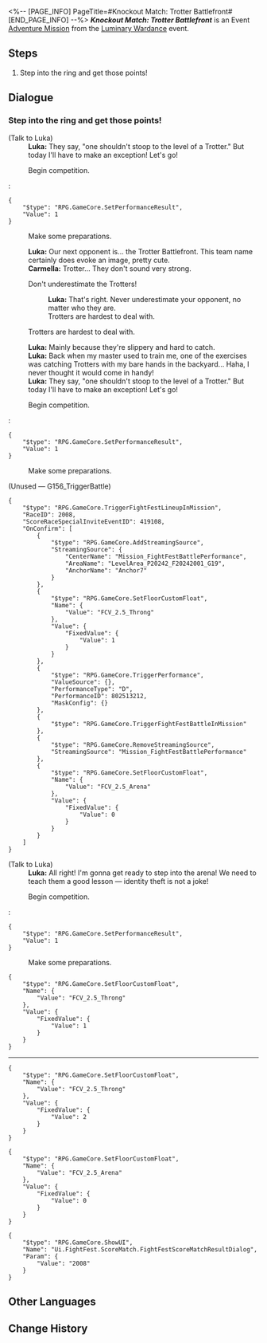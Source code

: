<%-- [PAGE_INFO]
PageTitle=#Knockout Match: Trotter Battlefront#
[END_PAGE_INFO] --%>
{{Stub|Dialogue.}}
{{Mission Infobox
|id            = 8025138
|title         = 
|image         = <!--Mission Knockout Match Trotter Battlefront.png-->
|type          = Adventure
|event_name    = Luminary Wardance
|chapter       = Luminary Wardance
|requirements  = {{subst:void|<!--Unknown: {"Type":"Manual"}-->}}
|summary       = <!--official mission summary from Fate's Atlas-->
|characters    = Carmella; Luka; Trailblazer
|startLocation = [[The Xianzhou Luofu]] - [[Skysplitter]]
|world         = The Xianzhou Luofu
|area          = Skysplitter
|prev          = 
|next          = Even When Cheers Fade: Chapter 2
|rewards       = Wardance Sword Badge*5
}}
'''''Knockout Match: Trotter Battlefront''''' is an Event [[Adventure Mission]] from the [[Luminary Wardance]] event.

==Steps==
# Step into the ring and get those points!

<!--
==Gameplay Notes==

--><!--
==Trial Character==

-->
==Dialogue==
{{Stub Dialogue}}
===Step into the ring and get those points!{{subst:void|<!--802513801-->}}===
{{Mission Description|type=adventure|location=Skysplitter|The rules of the Knockout Matches are easy &mdash; Just defeat opponents and win points<br />Contestant Luka just needs to do three things: Win, win, and keep winning!}}
{{Dialogue Start}}

;(Talk to Luka)
:'''Luka:''' They say, "one shouldn't stoop to the level of a Trotter." But today I'll have to make an exception! Let's go!
:{{DIcon|Arrow}} Begin competition.
:<pre>{
	"$type": "RPG.GameCore.SetPerformanceResult",
	"Value": 1
}</pre>
:{{DIcon|Exit}} Make some preparations.
:'''Luka:''' Our next opponent is... the Trotter Battlefront. This team name certainly does evoke an image, pretty cute.
:'''Carmella:''' Trotter... They don't sound very strong.
:{{DIcon|Arrow}} Don't underestimate the Trotters!
::'''Luka:''' That's right. Never underestimate your opponent, no matter who they are.
::Trotters are hardest to deal with.
:{{DIcon|Arrow}} Trotters are hardest to deal with.
:'''Luka:''' Mainly because they're slippery and hard to catch.
:'''Luka:''' Back when my master used to train me, one of the exercises was catching Trotters with my bare hands in the backyard... Haha, I never thought it would come in handy!
:'''Luka:''' They say, "one shouldn't stoop to the level of a Trotter." But today I'll have to make an exception! Let's go!
:{{DIcon|Arrow}} Begin competition.
:<pre>{
	"$type": "RPG.GameCore.SetPerformanceResult",
	"Value": 1
}</pre>
:{{DIcon|Exit}} Make some preparations.
;(Unused &mdash; G156_TriggerBattle)
<pre>{
	"$type": "RPG.GameCore.TriggerFightFestLineupInMission",
	"RaceID": 2008,
	"ScoreRaceSpecialInviteEventID": 419108,
	"OnConfirm": [
		{
			"$type": "RPG.GameCore.AddStreamingSource",
			"StreamingSource": {
				"CenterName": "Mission_FightFestBattlePerformance",
				"AreaName": "LevelArea_P20242_F20242001_G19",
				"AnchorName": "Anchor7"
			}
		},
		{
			"$type": "RPG.GameCore.SetFloorCustomFloat",
			"Name": {
				"Value": "FCV_2.5_Throng"
			},
			"Value": {
				"FixedValue": {
					"Value": 1
				}
			}
		},
		{
			"$type": "RPG.GameCore.TriggerPerformance",
			"ValueSource": {},
			"PerformanceType": "D",
			"PerformanceID": 802513212,
			"MaskConfig": {}
		},
		{
			"$type": "RPG.GameCore.TriggerFightFestBattleInMission"
		},
		{
			"$type": "RPG.GameCore.RemoveStreamingSource",
			"StreamingSource": "Mission_FightFestBattlePerformance"
		},
		{
			"$type": "RPG.GameCore.SetFloorCustomFloat",
			"Name": {
				"Value": "FCV_2.5_Arena"
			},
			"Value": {
				"FixedValue": {
					"Value": 0
				}
			}
		}
	]
}</pre>

;(Talk to Luka)
:'''Luka:''' All right! I'm gonna get ready to step into the arena! We need to teach them a good lesson &mdash; identity theft is not a joke!
:{{DIcon|Arrow}} Begin competition.
:<pre>{
	"$type": "RPG.GameCore.SetPerformanceResult",
	"Value": 1
}</pre>
:{{DIcon|Exit}} Make some preparations.

<pre>{
	"$type": "RPG.GameCore.SetFloorCustomFloat",
	"Name": {
		"Value": "FCV_2.5_Throng"
	},
	"Value": {
		"FixedValue": {
			"Value": 1
		}
	}
}</pre>
----
:{{tx}}
<pre>{
	"$type": "RPG.GameCore.SetFloorCustomFloat",
	"Name": {
		"Value": "FCV_2.5_Throng"
	},
	"Value": {
		"FixedValue": {
			"Value": 2
		}
	}
}</pre>
<pre>{
	"$type": "RPG.GameCore.SetFloorCustomFloat",
	"Name": {
		"Value": "FCV_2.5_Arena"
	},
	"Value": {
		"FixedValue": {
			"Value": 0
		}
	}
}</pre>
<pre>{
	"$type": "RPG.GameCore.ShowUI",
	"Name": "Ui.FightFest.ScoreMatch.FightFestScoreMatchResultDialog",
	"Param": {
		"Value": "2008"
	}
}</pre>
{{Dialogue End}}

==Other Languages==
{{Other Languages
|en   = Knockout Match: Trotter Battlefront
|zhs  = 叩关赛•扑满战线
|zht  = 叩關賽•撲滿戰線
|ja   = 予選・プーマン戦線
|ko   = 예선전•저금통 전선
|es   = Combate de cualificación: Frente de Batalla Chanchito
|fr   = Match de qualification&nbsp;: Front Magoret
|ru   = Отборочный матч - Авангард свинок-копилок
|th   = รอบคัดเลือก: แนวรบ Trotter
|vi   = Giải Đấu Loại: Chiến Tuyến Heo Đất
|de   = Qualifikationskampf: Sparschweinfront
|id   = Pertandingan Knockout: Garis Perang Trotter
|pt   = Partida Eliminatória: Vanguarda de Cofrinhos
}}

==Change History==
{{Change History|2.5}}
